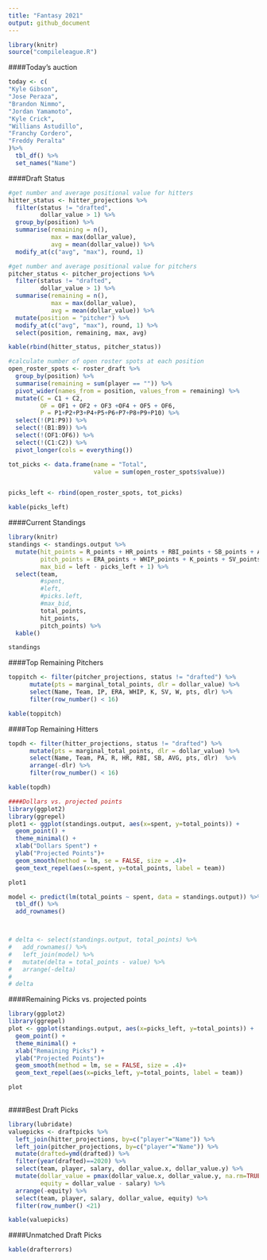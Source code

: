 ```yaml
---
title: "Fantasy 2021"
output: github_document 
---
```


```r
library(knitr)
source("compileleague.R")
```

####Today's auction
```r
today <- c(
"Kyle Gibson",
"Jose Peraza",
"Brandon Nimmo",
"Jordan Yamamoto",
"Kyle Crick",
"Willians Astudillo",
"Franchy Cordero",
"Freddy Peralta" 
)%>%
  tbl_df() %>%
  set_names("Name")

```

####Draft Status
```r

#get number and average positional value for hitters
hitter_status <- hitter_projections %>% 
  filter(status != "drafted", 
         dollar_value > 1) %>% 
  group_by(position) %>% 
  summarise(remaining = n(), 
            max = max(dollar_value),
            avg = mean(dollar_value)) %>% 
  modify_at(c("avg", "max"), round, 1)

#get number and average positional value for pitchers
pitcher_status <- pitcher_projections %>% 
  filter(status != "drafted", 
         dollar_value > 1) %>% 
  summarise(remaining = n(), 
            max = max(dollar_value),
            avg = mean(dollar_value)) %>% 
  mutate(position = "pitcher") %>% 
  modify_at(c("avg", "max"), round, 1) %>% 
  select(position, remaining, max, avg)

kable(rbind(hitter_status, pitcher_status))

#calculate number of open roster spots at each position
open_roster_spots <- roster_draft %>% 
  group_by(position) %>% 
  summarise(remaining = sum(player == "")) %>% 
  pivot_wider(names_from = position, values_from = remaining) %>% 
  mutate(C = C1 + C2,
         OF = OF1 + OF2 + OF3 +OF4 + OF5 + OF6,
         P = P1+P2+P3+P4+P5+P6+P7+P8+P9+P10) %>% 
  select(!(P1:P9)) %>% 
  select(!(B1:B9)) %>% 
  select(!(OF1:OF6)) %>% 
  select(!(C1:C2)) %>% 
  pivot_longer(cols = everything()) 

tot_picks <- data.frame(name = "Total",
                        value = sum(open_roster_spots$value))


picks_left <- rbind(open_roster_spots, tot_picks)

kable(picks_left)

```


####Current Standings
```r
library(knitr)
standings <- standings.output %>% 
  mutate(hit_points = R_points + HR_points + RBI_points + SB_points + AVG_points,
         pitch_points = ERA_points + WHIP_points + K_points + SV_points + W_points,
         max_bid = left - picks_left + 1) %>%
  select(team, 
         #spent, 
         #left, 
         #picks.left, 
         #max_bid, 
         total_points, 
         hit_points,
         pitch_points) %>% 
  kable()

standings
```

####Top Remaining Pitchers
```r

toppitch <- filter(pitcher_projections, status != "drafted") %>%
      mutate(pts = marginal_total_points, dlr = dollar_value) %>%
      select(Name, Team, IP, ERA, WHIP, K, SV, W, pts, dlr) %>% 
      filter(row_number() < 16)

kable(toppitch)
```

####Top Remaining Hitters
```r
topdh <- filter(hitter_projections, status != "drafted") %>%
      mutate(pts = marginal_total_points, dlr = dollar_value) %>%
      select(Name, Team, PA, R, HR, RBI, SB, AVG, pts, dlr)  %>%
      arrange(-dlr) %>% 
      filter(row_number() < 16)

kable(topdh)
```

```r
####Dollars vs. projected points
library(ggplot2)
library(ggrepel)
plot1 <- ggplot(standings.output, aes(x=spent, y=total_points)) + 
  geom_point() +
  theme_minimal() +
  xlab("Dollars Spent") +
  ylab("Projected Points")+
  geom_smooth(method = lm, se = FALSE, size = .4)+
  geom_text_repel(aes(x=spent, y=total_points, label = team)) 

plot1 

model <- predict(lm(total_points ~ spent, data = standings.output)) %>% 
  tbl_df() %>% 
  add_rownames() 



# delta <- select(standings.output, total_points) %>% 
#   add_rownames() %>% 
#   left_join(model) %>% 
#   mutate(delta = total_points - value) %>% 
#   arrange(-delta)
# 
# delta
```

####Remaining Picks vs. projected points
```r
library(ggplot2)
library(ggrepel)
plot <- ggplot(standings.output, aes(x=picks_left, y=total_points)) + 
  geom_point() +
  theme_minimal() +
  xlab("Remaining Picks") +
  ylab("Projected Points")+
  geom_smooth(method = lm, se = FALSE, size = .4)+
  geom_text_repel(aes(x=picks_left, y=total_points, label = team)) 

plot
  
```

####Best Draft Picks
```r
library(lubridate)
valuepicks <- draftpicks %>% 
  left_join(hitter_projections, by=c("player"="Name")) %>% 
  left_join(pitcher_projections, by=c("player"="Name")) %>%
  mutate(drafted=ymd(drafted)) %>% 
  filter(year(drafted)==2020) %>% 
  select(team, player, salary, dollar_value.x, dollar_value.y) %>% 
  mutate(dollar_value = pmax(dollar_value.x, dollar_value.y, na.rm=TRUE),
         equity = dollar_value - salary) %>% 
  arrange(-equity) %>% 
  select(team, player, salary, dollar_value, equity) %>% 
  filter(row_number() <21)

kable(valuepicks)
```

####Unmatched Draft Picks
```r
kable(drafterrors)
```